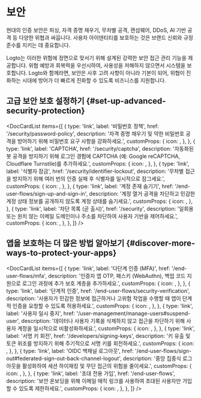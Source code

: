 
# 보안

현대의 인증 보안은 피싱, 자격 증명 채우기, 무차별 공격, 랜섬웨어, DDoS, AI 기반 공격 등 다양한 위협과 싸웁니다. 사용자 아이덴티티를 보호하는 것은 브랜드 신뢰와 규정 준수를 지키는 데 중요합니다.

Logto는 이러한 위험에 정면으로 맞서기 위해 설계된 강력한 보안 접근 관리 기능을 제공합니다. 위협 예방과 회복력을 우선시하여, 사용성을 저해하지 않으면서 시스템을 보호합니다. Logto와 함께라면, 보안은 사후 고려 사항이 아니라 기본이 되어, 위협이 진화하는 시대에 방어가 더 빠르게 진화할 수 있도록 비즈니스를 지원합니다.

## 고급 보안 보호 설정하기 \{#set-up-advanced-security-protection}

<DocCardList
  items={[
    {
      type: 'link',
      label: '비밀번호 정책',
      href: '/security/password-policy',
      description:
        '자격 증명 채우기 및 약한 비밀번호 공격을 방어하기 위해 비밀번호 요구 사항을 강화하세요.',
      customProps: {
        icon: <KeyIcon />,
      },
    },
    {
      type: 'link',
      label: 'CAPTCHA',
      href: '/security/captcha',
      description:
        '자동화된 봇 공격을 방지하기 위해 로그인 경험에 CAPTCHA (예: Google reCAPTCHA, Cloudflare Turnstile)를 추가하세요.',
      customProps: {
        icon: <CheckboxIcon />,
      },
    },
    {
      type: 'link',
      label: '식별자 잠금',
      href: '/security/identifier-lockout',
      description:
        '무차별 접근을 방지하기 위해 여러 번의 인증 실패 후 식별자를 일시적으로 잠그세요.',
      customProps: {
        icon: <LockIcon />,
      },
    },
    {
      type: 'link',
      label: '계정 존재 숨기기',
      href: '/end-user-flows/sign-up-and-sign-in',
      description:
        '계정 열거 공격을 차단하고 민감한 계정 상태 정보를 공개하지 않도록 계정 상태를 숨기세요.',
      customProps: {
        icon: <HideIcon />,
      },
    },
    {
      type: 'link',
      label: '차단 목록 (곧 출시)',
      href: '/security',
      description:
        '일회용 또는 원치 않는 이메일 도메인이나 주소를 차단하여 사용자 기반을 제어하세요.',
      customProps: {
        icon: <BlockUserIcon />,
      },
    },
  ]}
/>

## 앱을 보호하는 더 많은 방법 알아보기 \{#discover-more-ways-to-protect-your-apps}

<DocCardList
  items={[
    {
      type: 'link',
      label: '다단계 인증 (MFA)',
      href: '/end-user-flows/mfa',
      description:
        '인증자 앱 OTP, 패스키 (WebAuthn), 백업 코드 지원으로 로그인 과정에 추가 보호 계층을 추가하세요.',
      customProps: {
        icon: <LockIcon />,
      },
    },
    {
      type: 'link',
      label: '단계적 인증',
      href: '/end-user-flows/security-verification',
      description:
        '사용자가 민감한 정보에 접근하거나 고위험 작업을 수행할 때 앱이 단계적 인증을 요청할 수 있도록 허용하세요.',
      customProps: {
        icon: <SecurityIcon />,
      },
    },
    {
      type: 'link',
      label: '사용자 일시 중지',
      href: '/user-management/manage-users#suspend-user',
      description:
        '데이터나 사용자 기록을 삭제하지 않고 접근을 차단하기 위해 사용자 계정을 일시적으로 비활성화하세요.',
      customProps: {
        icon: <SuspendIcon />,
      },
    },
    {
      type: 'link',
      label: '서명 키 회전',
      href: '/developers/signing-keys',
      description: '키 유출 및 토큰 위조를 방지하기 위해 주기적으로 서명 키를 회전하세요.',
      customProps: {
        icon: <SendEmailIcon />,
      },
    },
    {
      type: 'link',
      label: 'OIDC 백채널 로그아웃',
      href: '/end-user-flows/sign-out#federated-sign-out-back-channel-logout',
      description:
        '중앙 집중식 로그아웃을 활성화하여 세션 하이재킹 및 무단 접근의 위험을 줄이세요.',
      customProps: {
        icon: <SuspendIcon />,
      },
    },
    {
      type: 'link',
      label: '초대 전용 가입',
      href: '/end-user-flows',
      description:
        '보안 온보딩을 위해 이메일 매직 링크를 사용하여 초대된 사용자만 가입할 수 있도록 제한하세요.',
      customProps: {
        icon: <SendEmailIcon />,
      },
    },
  ]}
/>
